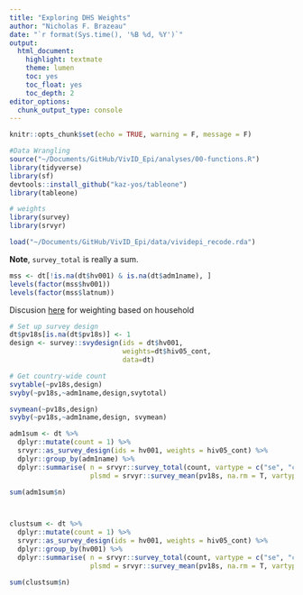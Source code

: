 ```yaml
---
title: "Exploring DHS Weights"
author: "Nicholas F. Brazeau"
date: "`r format(Sys.time(), '%B %d, %Y')`"
output: 
  html_document:
    highlight: textmate
    theme: lumen
    toc: yes
    toc_float: yes
    toc_depth: 2
editor_options: 
  chunk_output_type: console
---
```


<style>

table, td, th {
  border: none;
  padding-left: 1em;
  padding-right: 1em;
  min-width: 50%;
  margin-left: auto;
  margin-right: auto;
  margin-top: 1em;
  margin-bottom: 1em;
}

</style>

```r
knitr::opts_chunk$set(echo = TRUE, warning = F, message = F)

#Data Wrangling
source("~/Documents/GitHub/VivID_Epi/analyses/00-functions.R")
library(tidyverse)
library(sf)
devtools::install_github("kaz-yos/tableone")
library(tableone)

# weights
library(survey)
library(srvyr)

load("~/Documents/GitHub/VivID_Epi/data/vividepi_recode.rda")
```


**Note**, `survey_total` is really a sum.

```r

mss <- dt[!is.na(dt$hv001) & is.na(dt$adm1name), ]
levels(factor(mss$hv001))
levels(factor(mss$latnum))

```


Discusion [here](https://userforum.dhsprogram.com/index.php?t=msg&goto=16368&S=Google) for weighting based on household
```r


# Set up survey design
dt$pv18s[is.na(dt$pv18s)] <- 1
design <- survey::svydesign(ids = dt$hv001,
                            weights=dt$hiv05_cont,
                            data=dt)

# Get country-wide count
svytable(~pv18s,design) 
svyby(~pv18s,~adm1name,design,svytotal)

svymean(~pv18s,design)
svyby(~pv18s,~adm1name,design, svymean)

adm1sum <- dt %>%
  dplyr::mutate(count = 1) %>% 
  srvyr::as_survey_design(ids = hv001, weights = hiv05_cont) %>%
  dplyr::group_by(adm1name) %>% 
  dplyr::summarise( n = srvyr::survey_total(count, vartype = c("se", "ci")),
                    plsmd = srvyr::survey_mean(pv18s, na.rm = T, vartype = c("se", "ci"), level = 0.95))

sum(adm1sum$n)



clustsum <- dt %>%
  dplyr::mutate(count = 1) %>% 
  srvyr::as_survey_design(ids = hv001, weights = hiv05_cont) %>%
  dplyr::group_by(hv001) %>% 
  dplyr::summarise( n = srvyr::survey_total(count, vartype = c("se", "ci")),
                    plsmd = srvyr::survey_mean(pv18s, na.rm = T, vartype = c("se", "ci"), level = 0.95))

sum(clustsum$n)


```